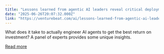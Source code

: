 ```yaml
---
title: "Lessons learned from agentic AI leaders reveal critical deployment strategies for enterprises"
date: "2025-06-26T20:07:32.000Z"
link: "https://venturebeat.com/ai/lessons-learned-from-agentic-ai-leaders-reveal-critical-deployment-strategies-for-enterprises/"
---
```


What does it take to actually engineer AI agents to get the best return on investment? A panel of experts provides some unique insights.

[Read more](https://venturebeat.com/ai/lessons-learned-from-agentic-ai-leaders-reveal-critical-deployment-strategies-for-enterprises/)
